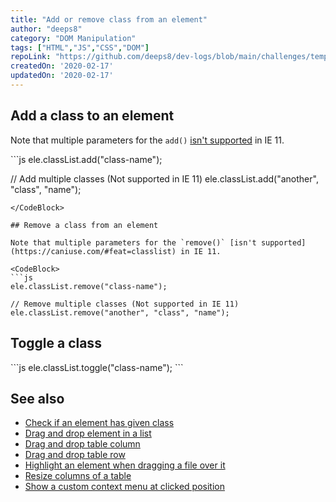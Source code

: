 ```yaml
---
title: "Add or remove class from an element"
author: "deeps8"
category: "DOM Manipulation"
tags: ["HTML","JS","CSS","DOM"]
repoLink: "https://github.com/deeps8/dev-logs/blob/main/challenges/temp-1.mdx"
createdOn: '2020-02-17'
updatedOn: '2020-02-17'
---
```


## Add a class to an element

Note that multiple parameters for the `add()` [isn't supported](https://caniuse.com/#feat=classlist) in IE 11.

<CodeBlock>
```js
ele.classList.add("class-name");

// Add multiple classes (Not supported in IE 11)
ele.classList.add("another", "class", "name");
```
</CodeBlock>

## Remove a class from an element

Note that multiple parameters for the `remove()` [isn't supported](https://caniuse.com/#feat=classlist) in IE 11.

<CodeBlock>
```js
ele.classList.remove("class-name");

// Remove multiple classes (Not supported in IE 11)
ele.classList.remove("another", "class", "name");
```
</CodeBlock>

## Toggle a class
<CodeBlock>
```js
ele.classList.toggle("class-name");
```
</CodeBlock>

## See also

- [Check if an element has given class](https://phuoc.ng/collection/html-dom/check-if-an-element-has-given-class/)
- [Drag and drop element in a list](https://phuoc.ng/collection/html-dom/drag-and-drop-element-in-a-list/)
- [Drag and drop table column](https://phuoc.ng/collection/html-dom/drag-and-drop-table-column/)
- [Drag and drop table row](https://phuoc.ng/collection/html-dom/drag-and-drop-table-row/)
- [Highlight an element when dragging a file over it](https://phuoc.ng/collection/html-dom/highlight-an-element-when-dragging-a-file-over-it/)
- [Resize columns of a table](https://phuoc.ng/collection/html-dom/resize-columns-of-a-table/)
- [Show a custom context menu at clicked position](https://phuoc.ng/collection/html-dom/show-a-custom-context-menu-at-clicked-position/)
